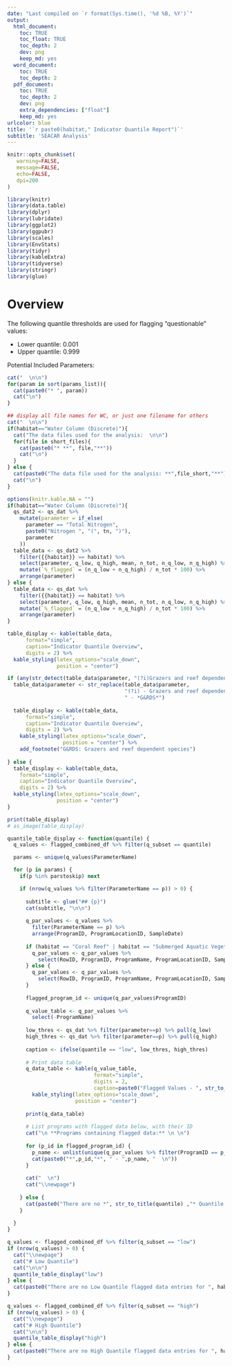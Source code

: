 ```yaml
---
date: "Last compiled on `r format(Sys.time(), '%d %B, %Y')`"
output:
  html_document:
    toc: TRUE
    toc_float: TRUE
    toc_depth: 2
    dev: png
    keep_md: yes
  word_document:
    toc: TRUE
    toc_depth: 2
  pdf_document:
    toc: TRUE
    toc_depth: 2
    dev: png
    extra_dependencies: ["float"]
    keep_md: yes
urlcolor: blue
title: '`r paste0(habitat," Indicator Quantile Report")`'
subtitle: 'SEACAR Analysis'
---
```


```r
knitr::opts_chunk$set(
   warning=FALSE,
   message=FALSE,
   echo=FALSE,
   dpi=200
)
```



```r
library(knitr)
library(data.table)
library(dplyr)
library(lubridate)
library(ggplot2)
library(ggpubr)
library(scales)
library(EnvStats)
library(tidyr)
library(kableExtra)
library(tidyverse)
library(stringr)
library(glue)
```


\newpage
# Overview

The following quantile thresholds are used for flagging "questionable" values:

* Lower quantile: 0.001
* Upper quantile: 0.999 


Potential Included Parameters:
```r
cat("  \n\n")
for(param in sort(params_list)){
  cat(paste0("* ", param))
  cat("\n")
}
```




```r
## display all file names for WC, or just one filename for others
cat("  \n\n")
if(habitat=="Water Column (Discrete)"){
  cat("The data files used for the analysis:  \n\n")
  for(file in short_files){
    cat(paste0("* **", file,"**"))
    cat("\n")
  }
} else {
  cat(paste0("The data file used for the analysis: **",file_short,"**"))
  cat("\n")
}

```


```r
options(knitr.kable.NA = "")
if(habitat=="Water Column (Discrete)"){
  qs_dat2 <- qs_dat %>%
    mutate(parameter = if_else(
      parameter == "Total Nitrogen",
      paste0("Nitrogen ", "(", tn, ")"),
      parameter
    ))
  table_data <- qs_dat2 %>%
    filter({{habitat}} == habitat) %>%
    select(parameter, q_low, q_high, mean, n_tot, n_q_low, n_q_high) %>%
    mutate(`%_flagged` = (n_q_low + n_q_high) / n_tot * 100) %>%
    arrange(parameter)
} else {
  table_data <- qs_dat %>%
    filter({{habitat}} == habitat) %>%
    select(parameter, q_low, q_high, mean, n_tot, n_q_low, n_q_high) %>%
    mutate(`%_flagged` = (n_q_low + n_q_high) / n_tot * 100) %>%
    arrange(parameter)
}

table_display <- kable(table_data,
      format="simple",
      caption="Indicator Quantile Overview",
      digits = 2) %>%
  kable_styling(latex_options="scale_down",
                position = "center")

if (any(str_detect(table_data$parameter, "(?i)Grazers and reef dependent species"))) {
  table_data$parameter <- str_replace(table_data$parameter,
                                      "(?i) - Grazers and reef dependent species$",
                                      " - *G&RDS*")
  
  table_display <- kable(table_data,
      format="simple",
      caption="Indicator Quantile Overview",
      digits = 2) %>%
    kable_styling(latex_options="scale_down",
                  position = "center") %>%
    add_footnote("G&RDS: Grazers and reef dependent species")
  
} else {
  table_display <- kable(table_data,
    format="simple",
    caption="Indicator Quantile Overview",
    digits = 2) %>%
  kable_styling(latex_options="scale_down",
                position = "center")
}

print(table_display)
# as_image(table_display)


```



```r

quantile_table_display <- function(quantile) {
  q_values <- flagged_combined_df %>% filter(q_subset == quantile)

  params <- unique(q_values$ParameterName)

  for (p in params) {
    if(p %in% parstoskip) next

    if (nrow(q_values %>% filter(ParameterName == p)) > 0) {
      
      subtitle <- glue("## {p}")
      cat(subtitle, "\n\n")
      
      q_par_values <- q_values %>% 
        filter(ParameterName == p) %>%
        arrange(ProgramID, ProgramLocationID, SampleDate)
      
      if (habitat == "Coral Reef" | habitat == "Submerged Aquatic Vegetation" | habitat == "Water Column (Nekton)") {
        q_par_values <- q_par_values %>%
          select(RowID, ProgramID, ProgramName, ProgramLocationID, SampleDate, CommonIdentifier, ResultValue)
      } else {
        q_par_values <- q_par_values %>%
          select(RowID, ProgramID, ProgramName, ProgramLocationID, SampleDate, ResultValue)
      }
      
      flagged_program_id <- unique(q_par_values$ProgramID)
    
      q_value_table <- q_par_values %>%
        select(-ProgramName)
      
      low_thres <- qs_dat %>% filter(parameter==p) %>% pull(q_low)
      high_thres <- qs_dat %>% filter(parameter==p) %>% pull(q_high)
      
      caption <- ifelse(quantile == "low", low_thres, high_thres)
      
      # Print data table
      q_data_table <- kable(q_value_table,
                            format="simple",
                            digits = 2,
                            caption=paste0("Flagged Values - ", str_to_title(quantile), " Indicator Quantile: *", round(caption,5),"*")) %>%
        kable_styling(latex_options="scale_down",
                      position = "center")
      
      print(q_data_table)
      
      # List programs with flagged data below, with their ID
      cat("\n **Programs containing flagged data:** \n \n")
      
      for (p_id in flagged_program_id) {
        p_name <- unlist(unique(q_par_values %>% filter(ProgramID == p_id) %>% select(ProgramName)))
        cat(paste0("*",p_id,"*", " - ",p_name, "  \n"))
      }
      
      cat("  \n")
      cat("\\newpage")
      
    } else {
      cat(paste0("There are no *", str_to_title(quantile) ,"* Quantile Flagged Values for ", p))
    }
  
  }
}

```



```r

q_values <- flagged_combined_df %>% filter(q_subset == "low")
if (nrow(q_values) > 0) {
  cat("\\newpage")
  cat("# Low Quantile")
  cat("\n\n")
  quantile_table_display("low")
} else {
  cat(paste0("There are no Low Quantile flagged data entries for ", habitat))
}

```



```r

q_values <- flagged_combined_df %>% filter(q_subset == "high")
if (nrow(q_values) > 0) {
  cat("\\newpage")
  cat("# High Quantile")
  cat("\n\n")
  quantile_table_display("high")
} else {
  cat(paste0("There are no High Quantile flagged data entries for ", habitat))
}

```